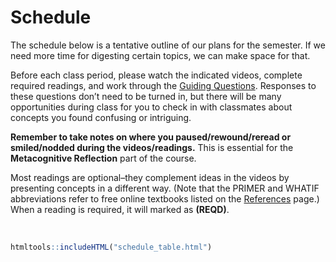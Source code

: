 # Schedule {-}

The schedule below is a tentative outline of our plans for the semester. If we need more time for digesting certain topics, we can make space for that.

Before each class period, please watch the indicated videos, complete required readings, and work through the [Guiding Questions](guiding-questions.html). Responses to these questions don't need to be turned in, but there will be many opportunities during class for you to check in with classmates about concepts you found confusing or intriguing.

**Remember to take notes on where you paused/rewound/reread or smiled/nodded during the videos/readings.** This is essential for the **Metacognitive Reflection** part of the course.

Most readings are optional--they complement ideas in the videos by presenting concepts in a different way. (Note that the PRIMER and WHATIF abbreviations refer to free online textbooks listed on the [References](references.html) page.) When a reading is required, it will marked as **(REQD)**.

<br>

```r
htmltools::includeHTML("schedule_table.html")
```